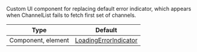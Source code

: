 Custom UI component for replacing default error indicator, which appears when ChannelList fails to fetch first set of channels.

<!-- TODO: Change to new docs -->
| Type | Default |
| - | - |
| Component, element | [LoadingErrorIndicator](https://github.com/GetStream/stream-chat-react-native/blob/master/src/components/Indicators/LoadingErrorIndicator.tsx) |
